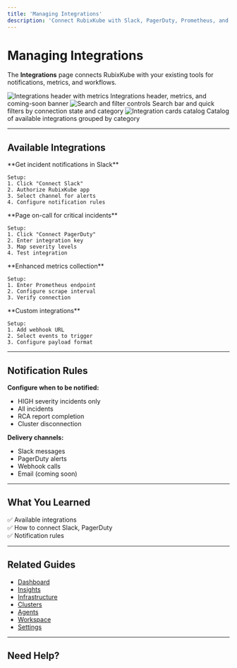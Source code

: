 ```yaml
---
title: 'Managing Integrations'
description: 'Connect RubixKube with Slack, PagerDuty, Prometheus, and other tools'
---
```


# Managing Integrations

The **Integrations** page connects RubixKube with your existing tools for notifications, metrics, and workflows.

<Frame>
  <img
    src="/images/using/using-integrations-01-header.png"
    alt="Integrations header with metrics"
  />
  <Caption>Integrations header, metrics, and coming-soon banner</Caption>
</Frame>

<Frame>
  <img
    src="/images/using/using-integrations-02-filters.png"
    alt="Search and filter controls"
  />
  <Caption>Search bar and quick filters by connection state and category</Caption>
</Frame>

<Frame>
  <img
    src="/images/using/using-integrations-03-cards.png"
    alt="Integration cards catalog"
  />
  <Caption>Catalog of available integrations grouped by category</Caption>
</Frame>

---

## Available Integrations

<CardGroup cols={2}>
  <Card title="Slack" icon="slack">
    **Get incident notifications in Slack**
    
    Setup:
    1. Click "Connect Slack"
    2. Authorize RubixKube app
    3. Select channel for alerts
    4. Configure notification rules
  </Card>

  <Card title="PagerDuty" icon="bell">
    **Page on-call for critical incidents**
    
    Setup:
    1. Click "Connect PagerDuty"
    2. Enter integration key
    3. Map severity levels
    4. Test integration
  </Card>

  <Card title="Prometheus" icon="chart-line">
    **Enhanced metrics collection**
    
    Setup:
    1. Enter Prometheus endpoint
    2. Configure scrape interval
    3. Verify connection
  </Card>

  <Card title="Webhooks" icon="webhook">
    **Custom integrations**
    
    Setup:
    1. Add webhook URL
    2. Select events to trigger
    3. Configure payload format
  </Card>
</CardGroup>

---

## Notification Rules

**Configure when to be notified:**
- HIGH severity incidents only
- All incidents
- RCA report completion
- Cluster disconnection

**Delivery channels:**
- Slack messages
- PagerDuty alerts
- Webhook calls
- Email (coming soon)

---

## What You Learned

✅ Available integrations  
✅ How to connect Slack, PagerDuty  
✅ Notification rules  

---

## Related Guides

- [Dashboard](/using/dashboard)
- [Insights](/using/insights)
- [Infrastructure](/using/infrastructure)
- [Clusters](/using/clusters)
- [Agents](/using/agents)
- [Workspace](/using/workspace)
- [Settings](/using/settings)

---

## Need Help?


<ContactSupport />
